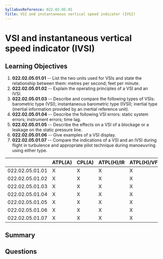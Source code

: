 ```yaml
---
SyllabusReference: 022.02.05.01
Title: VSI and instantaneous vertical speed indicator (IVSI)
---
```


# VSI and instantaneous vertical speed indicator (IVSI)

## Learning Objectives

1. **022.02.05.01.01** -- List the two units used for VSIs and state the
   relationship between them: metres per second; feet per minute.
2. **022.02.05.01.02** -- Explain the operating principles of a VSI and an IVSI.
3. **022.02.05.01.03** -- Describe and compare the following types of VSIs:
   barometric type (VSI); instantaneous barometric type (IVSI); inertial type
   (inertial information provided by an inertial reference unit).
4. **022.02.05.01.04** -- Describe the following VSI errors: static system
   errors; instrument errors; time lag.
5. **022.02.05.01.05** -- Describe the effects on a VSI of a blockage or a
   leakage on the static pressure line.
6. **022.02.05.01.06** -- Give examples of a VSI display.
7. **022.02.05.01.07** -- Compare the indications of a VSI and an IVSI during
   flight in turbulence and appropriate pilot technique during manoeuvring using
   either type.

|                 | ATPL(A) | CPL(A) | ATPL(H)/IR | ATPL(H)/VFR | CPL(H) | IR  | CBIR(A) |
| --------------- | ------- | ------ | ---------- | ----------- | ------ | --- | ------- |
| 022.02.05.01.01 | X       | X      | X          | X           | X      | X   |         |
| 022.02.05.01.02 | X       | X      | X          | X           | X      | X   | X       |
| 022.02.05.01.03 | X       | X      | X          | X           | X      | X   | X       |
| 022.02.05.01.04 | X       | X      | X          | X           | X      | X   | X       |
| 022.02.05.01.05 | X       | X      | X          | X           | X      | X   | X       |
| 022.02.05.01.06 | X       | X      | X          | X           | X      | X   |         |
| 022.02.05.01.07 | X       | X      | X          | X           | X      | X   |         |

## Summary

## Questions
